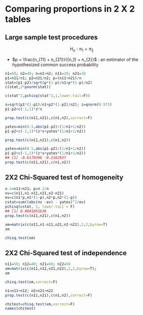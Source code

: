 # Comparing proportions in 2 X 2 tables

## Large sample test procedures

$$H_o: \pi_1 = \pi_2$$

* $p = \frac{n_{11} + n_{21}}{{n_1} + n_{2}}$ : an estimator of the hypothesized common success probability

```r

n1=60; n2=40; n=n1+n2; n11=20; n21=30
p1=n11/n1; p2=n21/n2; p=(n11+n21)/n
stat=(p1-p2)/sqrt(p*(1-p)/n1+p*(1-p)/n2)
c(stat,2*pnorm(stat))

c(stat^2,pchisq(stat^2,1,lower.tail=F))

s=sqrt(p1*(1-p1)/n1+p2*(1-p2)/n2); z=qnorm(0.975)
p1-p2+c(-1,1)*z*s

prop.test(c(n11,n21),c(n1,n2),correct=F)

yates=min(0.5,abs(p1-p2)/(1/n1+1/n2))
p1-p2+c(-1,1)*(z*s+yates*(1/n1+1/n2))

prop.test(c(n11,n21),c(n1,n2))

yates=min(0.5,abs(p1-p2)/(1/n1+1/n2))
p1-p2+c(-1,1)*(z*s+yates*(1/n1+1/n2))
## [1] -0.6170396 -0.2162937
prop.test(c(n11,n21),c(n1,n2))
```

## 2X2 Chi-Squared test of homogeneity

```r
n.1=n11+n21; p=n.1/n
nv=c(n11,n1-n11,n21,n2-n21)
ev=c(n1*p,n1*(1-p),n2*p,n2*(1-p))
cstat=sum((abs(nv -ev) - yates)^2/ev)
pchisq(cstat, 1, lower.tail = F)
## [1] 0.0001051636
prop.test(c(n11,n21),c(n1,n2))

xm=matrix(c(n11,n1-n11,n21,n2-n21),2,2,byrow=T)
xm

chisq.test(xm)

```

## 2X2 Chi-Squared test of independence

```r
n11=50; n12=40; n21=60; n22=50
xm=matrix(c(n11,n12,n21,n22),2,2,byrow=T);
xm

chisq.test(xm,correct=F)

n1=n11+n12; n2=n21+n22
prop.test(c(n11,n21),c(n1,n2),correct=F)

chitest=chisq.test(xm,correct=F)
names(chitest)
```

